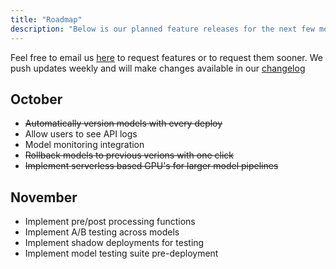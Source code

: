 ```yaml
---
title: "Roadmap"
description: "Below is our planned feature releases for the next few months."
---
```


Feel free to
email us [here](mailto:support@cerebrium.ai) to request features or to request
them sooner. We push updates weekly and will make changes available in our
[changelog](/changelog)

## October

- ~~Automatically version models with every deploy~~
- Allow users to see API logs
- Model monitoring integration
- ~~Rollback models to previous verions with one click~~
- ~~Implement serverless based GPU's for larger model pipelines~~

## November

- Implement pre/post processing functions
- Implement A/B testing across models
- Implement shadow deployments for testing
- Implement model testing suite pre-deployment
